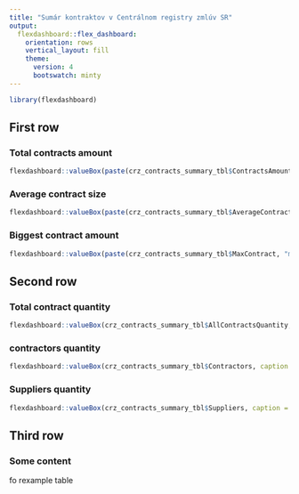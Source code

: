 ```yaml
---
title: "Sumár kontraktov v Centrálnom registry zmlúv SR"
output: 
  flexdashboard::flex_dashboard:
    orientation: rows
    vertical_layout: fill
    theme: 
      version: 4
      bootswatch: minty
---
```


```r
library(flexdashboard)
```


## First row

### Total contracts amount
```r
flexdashboard::valueBox(paste(crz_contracts_summary_tbl$ContractsAmount, "mld€", sep = ""), caption = "Celková hodnota zmlúv", icon="fa-tag")
```

### Average contract size
```r
flexdashboard::valueBox(paste(crz_contracts_summary_tbl$AverageContract,"€", sep = ""), caption = "Priemerná hodnota kontraktu", icon = "fa-comments")
```

### Biggest contract amount
```r
flexdashboard::valueBox(paste(crz_contracts_summary_tbl$MaxContract, "mld€", sep = ""), caption = "Najväčší kontrakt", icon="fa-tag")
```

## Second row

### Total contract quantity
```r
flexdashboard::valueBox(crz_contracts_summary_tbl$AllContractsQuantity, caption = "Celkový počet kontraktov", icon = "fa-comments")
```

### contractors quantity
```r
flexdashboard::valueBox(crz_contracts_summary_tbl$Contractors, caption = "Počet zadávateľov", icon = "fa-comments")
```

### Suppliers quantity
```r
flexdashboard::valueBox(crz_contracts_summary_tbl$Suppliers, caption = "Počet dodávateľov", icon = "fa-comments")
```



## Third row

### Some content
fo rexample table
